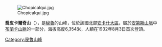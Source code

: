 [[Image:Chopicalqui.jpg|right]]

{{Coord|9|5|12|S|77|34|26|W|display=title}}

'''喬皮卡爾奇山'''（{{lang-es|Chopicalqui}}），是[[秘魯|秘魯]]的山峰，位於該國北部[[安卡什大區|安卡什大區]]，屬於[[安第斯山脈|安第斯山脈]]中[[布蘭卡山脈|布蘭卡山脈]]的一部分，海拔高度6,354米，人類在1932年8月3日首次登頂。

{{Peru-geo-stub}}
[[Category:秘魯山峰|Category:秘魯山峰]]